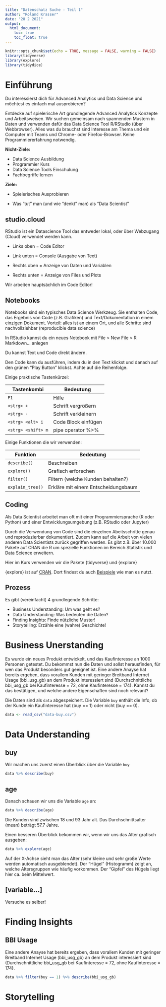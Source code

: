 ```yaml
---
title: "Datenschatz Suche - Teil 1"
author: "Roland Krasser"
date: "28 2 2021"
output: 
  html_document:
    toc: true
    toc_float: true
---
```


```r
knitr::opts_chunk$set(echo = TRUE, message = FALSE, warning = FALSE)
library(tidyverse)
library(explore)
library(tidydice)
```

# Einführung

Du interessierst dich für Advanced Analytics und Data Science und möchtest es einfach mal ausprobieren?

Entdecke auf spielerische Art grundlegende Advanced Analytics Konzepte und Arbeitsweisen. Wir suchen gemeinsam nach spannenden Mustern in Daten und verwenden dafür das Data Science Tool R/RStudio (über Webbrowser). Alles was du brauchst sind Interesse am Thema und ein Computer mit Teams und Chrome- oder Firefox-Browser. Keine Programmiererfahrung notwendig.

**Nicht-Ziele:**

-   Data Science Ausbildung
-   Programmier Kurs
-   Data Science Tools Einschulung
-   Fachbegriffe lernen

**Ziele:**

-   Spielerisches Ausprobieren

-   Was "tut" man (und wie "denkt" man) als "Data Scientist"

## studio.cloud

RStudio ist ein Datascience Tool das entweder lokal, oder über Webzugang (Cloud) verwendet werden kann.

-   Links oben = Code Editor

-   Link unten = Console (Ausgabe von Text)

-   Rechts oben = Anzeige von Daten und Variablen

-   Rechts unten = Anzeige von Files und Plots

Wir arbeiten hauptsächlich im Code Editor!

## Notebooks

Notebooks sind ein typisches Data Science Werkzeug. Sie enthalten Code, das Ergebnis von Code (z.B. Grafiken) und Text/Dokumentation in einem einzigen Dokument. Vorteil: alles ist an einem Ort, und alle Schritte sind nachvollziehbar (reproducible data science)

In RStudio kannst du ein neues Notebook mit File \> New File \> R Markdown... anlegen

Du kannst Text und Code direkt ändern.

Den Code kann du ausführen, indem du in den Text klickst und danach auf den grünen "Play Button" klickst. Achte auf die Reihenfolge.

Einige praktische Tastenkürzel:

| Tastenkombi        | Bedeutung           |
|--------------------|---------------------|
| `F1`               | Hilfe               |
| `<strg> +`         | Schrift vergrößern  |
| `<strg> -`         | Schrift verkleinern |
| `<strg> <alt> i`   | Code Block einfügen |
| `<strg> <shift> m` | pipe operator %\>%  |

Einige Funktionen die wir verwenden:

| Funktion         | Bedeutung                           |
|------------------|-------------------------------------|
| `describe()`     | Beschreiben                         |
| `explore()`      | Grafisch erforschen                 |
| `filter()`       | Filtern (welche Kunden behalten?)   |
| `explain_tree()` | Erkläre mit einem Entscheidungsbaum |

## Coding

Als Data Scientist arbeitet man oft mit einer Programmiersprache (R oder Python) und einer Entwicklungsumgebung (z.B. RStudio oder Jupyter)

Durch die Verwendung von Code sind die einzelnen Abeitsschritte genau und reproduzierbar dokumentiert. Zudem kann auf die Arbeit von vielen anderen Data Scientists zurück gegriffen werden. Es gibt z.B. über 10.000 Pakete auf CRAN die R um spezielle Funktionen im Bereich Statistik und Data Science erweitern.

Hier im Kurs verwenden wir die Pakete {tidyverse} und {explore}

{explore} ist auf [CRAN](https://CRAN.R-project.org/package=explore "explore"). Dort findest du auch [Beispiele](https://cran.r-project.org/web/packages/explore/vignettes/explore_penguins.html "explore-penguins") wie man es nutzt.

## Prozess

Es gibt (vereinfacht) 4 grundlegende Schritte:

-   Business Understanding: Um was geht es?
-   Data Understanding: Was bedeuten die Daten?
-   Finding Insights: Finde nützliche Muster!
-   Storytelling: Erzähle eine (wahre) Geschichte!

# Business Unerstanding

Es wurde ein neues Produkt entwickelt, und das Kaufinteresse an 1000 Personen getestet. Du bekommst nun die Daten und sollst herausfinden, für wen das Produkt besonders gut geeignet ist. Eine andere Anayse hat bereits ergeben, dass vorallem Kunden mit geringer Breitband Internet Usage (bbi_usg_gb) an dem Produkt interessiert sind (Durchschnittliche bbi_usg_gb bei Kaufinteresse = 72, ohne Kaufinteresse = 174). Kannst du das bestätigen, und welche andere Eigenschaften sind noch relevant?

Die Daten sind als `data` abgespeichert. Die Variable `buy` enthält die Info, ob der Kunde ein Kaufinteresse hat (buy == 1) oder nicht (buy == 0).

```r
data <- read_csv("data-buy.csv")
```

# Data Understanding

## buy

Wir machen uns zuerst einen Überblick über die Variable `buy`

```r
data %>% describe(buy)
```

## age

Danach schauen wir uns die Variable `age` an:

```r
data %>% describe(age)
```

Die Kunden sind zwischen 18 und 93 Jahr alt. Das Durchschnittsalter (mean) beträgt 57.7 Jahre.

Einen besseren Überblick bekommen wir, wenn wir uns das Alter grafisch ausgeben:

```r
data %>% explore(age)
```

Auf der X-Achse sieht man das Alter (sehr kleine und sehr große Werte werden automatisch ausgeblendet). Der "Hügel" (Histogramm) zeigt an, welche Altersgruppen wie häufig vorkommen. Der "Gipfel" des Hügels liegt hier ca. beim Mittelwert.

## [variable...]

Versuche es selber!

# Finding Insights

## BBI Usage

Eine andere Anayse hat bereits ergeben, dass vorallem Kunden mit geringer Breitband Internet Usage (bbi_usg_gb) an dem Produkt interessiert sind (Durchschnittliche bbi_usg_gb bei Kaufinteresse = 72, ohne Kaufinteresse = 174).

```r
data %>% filter(buy == 1) %>% describe(bbi_usg_gb)
```

# Storytelling
